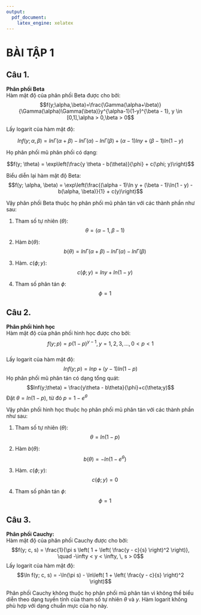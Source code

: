 ```yaml
---
output:
  pdf_document:
    latex_engine: xelatex
---
```


\newpage
# BÀI TẬP 1
## Câu 1. 
**Phân phối Beta**
\vspace{0.5cm}  
Hàm mật độ của phân phối Beta được cho bởi:
$$f(y;\alpha,\beta)=\frac{\Gamma(\alpha+\beta)}{\Gamma(\alpha)\Gamma(\beta)}y^{\alpha-1}(1-y)^{\beta - 1}, y \in [0,1],\alpha > 0,\beta > 0$$

Lấy logarit của hàm mật độ:

$$lnf(y;\alpha,\beta)=ln{\Gamma(\alpha+\beta)} - ln{\Gamma(\alpha)} - ln{\Gamma(\beta)} + (\alpha-1)lny + (\beta - 1)ln(1-y)$$

Họ phân phối mũ phân phối có dạng:

$$f(y; \theta) = \exp\left(\frac{y \theta - b(\theta)}{\phi} + c(\phi; y)\right)$$

Biểu diễn lại hàm mật độ Beta:
$$f(y; \alpha, \beta) = \exp\left(\frac{(\alpha - 1)\ln y + (\beta - 1)\ln(1 - y) - b(\alpha, \beta)}{1} + c(y)\right)$$

Vậy phân phối Beta thuộc họ phân phối mũ phân tán với các thành phần như sau:    

1. Tham số tự nhiên ($\theta$):    
$$\theta = \left(\alpha -1, \beta - 1\right)$$

2. Hàm $b(\theta)$:    
$$b(\theta) = ln{\Gamma(\alpha+\beta)} - ln{\Gamma(\alpha)} - ln{\Gamma(\beta)}$$

3. Hàm. $c(\phi; y)$:    
$$c(\phi; y) = lny + ln(1-y)$$

4. Tham số phân tán $\phi$:
$$\phi = 1$$
\newpage

## Câu 2. 
**Phân phối hình học**
\vspace{0.5cm}  
Hàm mật độ của phân phối hình học được cho bởi:    
$$f(y;p) = p(1-p)^{y-1},  y = 1,2,3, ..., 0<p<1$$   
Lấy logarit của hàm mật độ:    
$$lnf(y;p) = lnp + (y-1)ln(1-p)$$
Họ phân phối mũ phân tán có dạng tổng quát:
$$lnf(y;\theta) = \frac{y\theta - b\theta}{\phi}+c(\theta;y)$$
Đặt $\theta = ln(1-p)$, từ đó $p = 1 - e^{\theta}$

Vậy phân phối hình học thuộc họ phân phối mũ phân tán với các thành phần như sau:   

1. Tham số tự nhiên ($\theta$):    
$$\theta = ln(1-p)$$

2. Hàm $b(\theta)$:    
$$b(\theta) = -ln{(1 - e^{\theta})}$$
3. Hàm. $c(\phi; y)$:    
$$c(\phi; y) = 0$$

4. Tham số phân tán $\phi$:
$$\phi = 1$$
\vspace{1cm}

## Câu 3. 
**Phân phối Cauchy:**
\vspace{0.5cm}  
Hàm mật độ của phân phối Cauchy được cho bởi:   
$$f(y; c, s) = \frac{1}{\pi s \left( 1 + \left( \frac{y - c}{s} \right)^2 \right)}, \quad -\infty < y < \infty, \, s > 0$$
Lấy logarit của hàm mật độ:    
$$\ln f(y; c, s) = -\ln(\pi s) - \ln\left( 1 + \left( \frac{y - c}{s} \right)^2 \right)$$

Phân phối Cauchy không thuộc họ phân phối mũ phân tán vì không thể biểu diễn theo dạng tuyến tính của tham số tự nhiên $\theta$ và $y$. Hàm logarit không phù hợp với dạng chuẩn mực của họ này.

